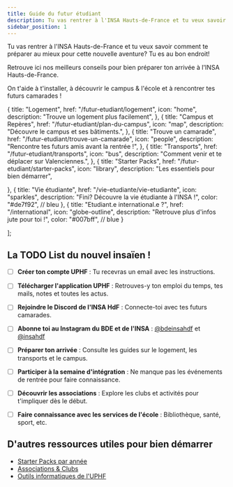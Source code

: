 ```yaml
---
title: Guide du futur étudiant
description: Tu vas rentrer à l'INSA Hauts-de-France et tu veux savoir comment te préparer au mieux pour cette nouvelle aventure? Tu es au bon endroit!
sidebar_position: 1
---
```





Tu vas rentrer à l'INSA Hauts-de-France et tu veux savoir comment te préparer au mieux pour cette nouvelle aventure? Tu es au bon endroit!

Retrouve ici nos meilleurs conseils pour bien préparer ton arrivée à l'INSA Hauts-de-France.

On t'aide à t'installer, à découvrir le campus & l'école et à rencontrer tes futurs camarades !



  {
    title: "Logement",
    href: "/futur-etudiant/logement",
    icon: "home",
    description: "Trouve un logement plus facilement",
  },
  {
    title: "Campus et Repères",
    href: "/futur-etudiant/plan-du-campus",
    icon: "map",
    description: "Découvre le campus et ses bâtiments.",
  },
  {
    title: "Trouve un camarade",
    href: "/futur-etudiant/trouve-un-camarade",
    icon: "people",
    description: "Rencontre tes futurs amis avant la rentrée !",
  },
  {
    title: "Transports",
    href: "/futur-etudiant/transports",
    icon: "bus",
    description: "Comment venir et te déplacer sur Valenciennes.",
  },
  {
    title: "Starter Packs",
    href: "/futur-etudiant/starter-packs",
    icon: "library",
    description: "Les essentiels pour bien démarrer",

  },
  {
    title: "Vie étudiante",
    href: "/vie-etudiante/vie-etudiante",
    icon: "sparkles",
    description: "Fini? Découvre la vie étudiante à l'INSA !",
    color: "#de7f92", // bleu
  },
  {
    title: "Etudiant.e international.e ?",
    href: "/international",
    icon: "globe-outline",
    description: "Retrouve plus d'infos jute pour toi !",
    color: "#007bff", // blue
  }
  

];

<FuturEtudiantCards cards={cards} />





## La TODO List du nouvel insaïen !
- [ ] **Créer ton compte UPHF** : Tu recevras un email avec les instructions.
- [ ] **Télécharger l'application UPHF** : Retrouves-y ton emploi du temps, tes mails, notes et toutes les actus.
- [ ] **Rejoindre le Discord de l'INSA HdF** : Connecte-toi avec tes futurs camarades.
- [ ] **Abonne toi au Instagram du BDE et de l'INSA** : [@bdeinsahdf](https://instagram.com/bdeinsahdf) et [@insahdf](https://instagram.com/insahdf)
- [ ] **Préparer ton arrivée** : Consulte les guides sur le logement, les transports et le campus.
- [ ] **Participer à la semaine d'intégration** : Ne manque pas les événements de rentrée pour faire connaissance.
- [ ] **Découvrir les associations** : Explore les clubs et activités pour t'impliquer dès le début.
- [ ] **Faire connaissance avec les services de l'école** : Bibliothèque, santé, sport, etc.


## D'autres ressources utiles pour bien démarrer

- [Starter Packs par année](/futur-etudiant/starter-packs)
- [Associations & Clubs](/vie-etudiante/assos-et-clubs)
- [Outils informatiques de l'UPHF](/informatique/ent/logiciels-uphf)


